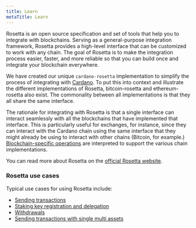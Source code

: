 ```yaml
---
title: Learn
metaTitle: Learn
---
```


Rosetta is an open source specification and set of tools that help you to integrate with blockchains. Serving as a general-purpose integration framework, Rosetta provides a high-level interface that can be customized to work with any chain. The goal of Rosetta is to make the integration process easier, faster, and more reliable so that you can build once and integrate your blockchain everywhere.

We have created our unique `cardano-rosetta` implementation to simplify the process of integrating with [Cardano](https://cardano.org/). To put this into context and illustrate the different implementations of Rosetta, bitcoin-rosetta and ethereum-rosetta also exist. The commonality between all implementations is that they all share the same interface.

The rationale for integrating with Rosetta is that a single interface can interact seamlessly with all the blockchains that have implemented that interface. This is particularly useful for exchanges, for instance, since they can interact with the Cardano chain using the same interface that they might already be using to interact with other chains (Bitcoin, for example.) [Blockchain-specific operations](https://www.rosetta-api.org/docs/1.4.4/models/Operation.html) are interpreted to support the various chain implementations. 

You can read more about Rosetta on the [official Rosetta website](https://www.rosetta-api.org/).

### Rosetta use cases

Typical use cases for using Rosetta include:

- [Sending transactions](https://github.com/input-output-hk/cardano-rosetta/tree/master/examples#transaction-sending)
- [Staking key registration and delegation](https://github.com/input-output-hk/cardano-rosetta/tree/master/examples#staking-key-registration-and-delegation)
- [Withdrawals](https://github.com/input-output-hk/cardano-rosetta/tree/master/examples#withdrawals)
- [Sending transactions with single multi assets](https://github.com/input-output-hk/cardano-rosetta/tree/master/examples#sending-transactions-with-single-multi-assets)


